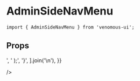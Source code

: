 
<Meta of={Stories} />

# AdminSideNavMenu

```tsx
import { AdminSideNavMenu } from 'venomous-ui';
```

## Props

<Controls />
<Canvas of={Stories.Default} sourceState="shown" 
  source={{
    code: [
      "import { AdminSideNavMenu, type AdminSideNavMenuProps } from 'venomous-ui';",
      '',
      'function App() {',
      '  const menuItems: AdminSideNavMenuProps["menuItems"] = [',
      '    {',
      '      label: "Files",',
      '      icon: "solar:folder-with-files-bold-duotone",',
      '      subItems: [',
      '        { label: "list", icon: "solar:folder-open-line-duotone", url: "" },',
      '        { label: "create", icon: "solar:add-folder-line-duotone", url: "" },',
      '      ],',
      '    },',
      '    {',
      '      label: "ABCDEFGHIJKLMN",',
      '      icon: "solar:box-minimalistic-bold-duotone",',
      '      subItems: [',
      '        { label: "123456", icon: "solar:box-minimalistic-bold-duotone", url: "" }',
      '      ],',
      '    },',
      '  ];',
      '',
      '  return (',
      '    <AdminSideNavMenu',
      '      menuHeaderHeight={50}',
      '      menuWidth={200}',
      '      menuItems={menuItems}',
      '      activedItemUrl=""',
      '      logoSrc="/logo.svg"',
      '      appName="VenomousUI"',
      '    />',
      '  );',
      '}',
    ].join('\n'),
  }}

/>
